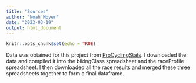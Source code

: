 ```yaml
---
title: "Sources"
author: "Noah Moyer"
date: "2023-03-19"
output: html_document
---
```


```r
knitr::opts_chunk$set(echo = TRUE)
```

Data was obtained for this project from [ProCyclingStats](https://www.procyclingstats.com/). I downloaded the data and compiled it into the bikingClass spreadsheet and the raceProfile spreadsheet. I then downloaded all the race results and merged these three spreadsheets together to form a final dataframe.
